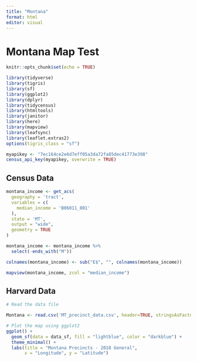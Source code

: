 ```yaml
---
title: "Montana"
format: html
editor: visual
---
```


# Montana Map Test

```r
knitr::opts_chunk$set(echo = TRUE)

library(tidyverse)
library(tigris)
library(sf)
library(ggplot2)
library(dplyr)
library(tidycensus)
library(htmltools)
library(janitor)
library(here)
library(mapview)
library(leafsync)
library(leaflet.extras2)
options(tigris_class = "sf")

```

```r
myapikey <- "7ec164ce2e6d7eff05a3da72fa85dec41773e398"
census_api_key(myapikey, overwrite = TRUE)
```

## Census Data

```r
montana_income <- get_acs(
  geography = 'tract',
  variables = c( 
    median_income = 'B06011_001'
  ),
  state = 'MT',
  output = "wide",
  geometry = TRUE
)
```

```r
montana_income <- montana_income %>%
  select(-ends_with("M"))

colnames(montana_income) <- sub("E$", "", colnames(montana_income))
```

```r
mapview(montana_income, zcol = "median_income")
```

## Harvard Data

```r
# Read the data file

Montana <- read.csv('MT_precinct_data.csv', header=TRUE, stringsAsFactors=FALSE)

```

```r
# Plot the map using ggplot2
ggplot() +
  geom_sf(data = data_sf, fill = "lightblue", color = "darkblue") +
  theme_minimal() +
  labs(title = "Montana Precincts - 2018 General",
       x = "Longitude", y = "Latitude")
```
